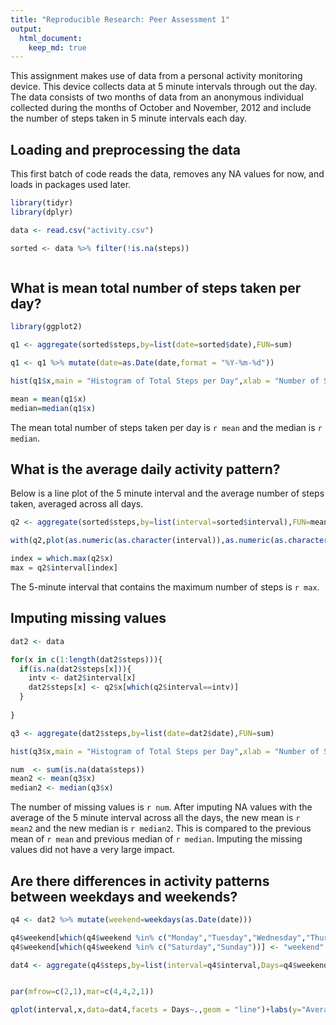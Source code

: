 ```yaml
---
title: "Reproducible Research: Peer Assessment 1"
output: 
  html_document:
    keep_md: true
---
```


This assignment makes use of data from a personal activity monitoring device. This device collects data at 5 minute intervals through out the day. The data consists of two months of data from an anonymous individual collected during the months of October and November, 2012 and include the number of steps taken in 5 minute intervals each day.    

## Loading and preprocessing the data

This first batch of code reads the data, removes any NA values for now, and loads in packages used later.

```r

library(tidyr)
library(dplyr)

data <- read.csv("activity.csv")

sorted <- data %>% filter(!is.na(steps)) 



```


## What is mean total number of steps taken per day?



```r

library(ggplot2)

q1 <- aggregate(sorted$steps,by=list(date=sorted$date),FUN=sum)

q1 <- q1 %>% mutate(date=as.Date(date,format = "%Y-%m-%d")) 

hist(q1$x,main = "Histogram of Total Steps per Day",xlab = "Number of Steps")

```

```r
mean = mean(q1$x)
median=median(q1$x)

```

The mean total number of steps taken per day is `r mean` and the median is `r median`.

## What is the average daily activity pattern?

Below is a line plot of the 5 minute interval and the average number of steps taken, averaged across all days.

```r

q2 <- aggregate(sorted$steps,by=list(interval=sorted$interval),FUN=mean)

with(q2,plot(as.numeric(as.character(interval)),as.numeric(as.character(x)),type="l",xlab = "5 Min Intervals",ylab = "Average Steps take Across all Days",main = "Average Number of Steps at Each Interval"))
```

```r
index = which.max(q2$x)
max = q2$interval[index]

```

The 5-minute interval that contains the maximum number of steps is `r max`.

## Imputing missing values

```r


dat2 <- data

for(x in c(1:length(dat2$steps))){
  if(is.na(dat2$steps[x])){
    intv <- dat2$interval[x]
    dat2$steps[x] <- q2$x[which(q2$interval==intv)]
  }
  
}

q3 <- aggregate(dat2$steps,by=list(date=dat2$date),FUN=sum)

hist(q3$x,main = "Histogram of Total Steps per Day",xlab = "Number of Steps")

```


```r
num  <- sum(is.na(data$steps))
mean2 <- mean(q3$x)
median2 <- median(q3$x)

```
The number of missing values is `r num`. After imputing NA values with the average of the 5 minute interval across all the days, the new mean is `r mean2` and the new median is `r median2`. This is compared to the previous mean of `r mean` and previous median of `r median`. Imputing the missing values did not have a very large impact.


## Are there differences in activity patterns between weekdays and weekends?

```r

q4 <- dat2 %>% mutate(weekend=weekdays(as.Date(date)))

q4$weekend[which(q4$weekend %in% c("Monday","Tuesday","Wednesday","Thursday","Friday"))] <- "weekday"
q4$weekend[which(q4$weekend %in% c("Saturday","Sunday"))] <- "weekend"

dat4 <- aggregate(q4$steps,by=list(interval=q4$interval,Days=q4$weekend),FUN=mean)


par(mfrow=c(2,1),mar=c(4,4,2,1))

qplot(interval,x,data=dat4,facets = Days~.,geom = "line")+labs(y="Average Steps",x="5 min Intervals")




```
